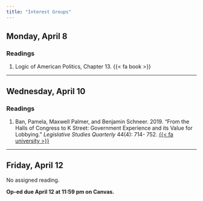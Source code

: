 ```yaml
---
title: "Interest Groups"
---
```


## Monday, April 8

### Readings

1. Logic of American Politics, Chapter 13. {{< fa book >}}

---


## Wednesday, April 10

### Readings 

1. Ban, Pamela, Maxwell Palmer, and Benjamin Schneer. 2019. "From the Halls of Congress to K Street: Government Experience and its Value for Lobbying." *Legislative Studies Quarterly* 44(4): 714- 752. [{{< fa university >}}](https://go.openathens.net/redirector/agnesscott.edu?url=https%3A%2F%2Fdoi.org%2F10.1111%2Flsq.12250)



---


## Friday, April 12

No assigned reading.


**Op-ed due April 12 at 11:59 pm on Canvas.**
